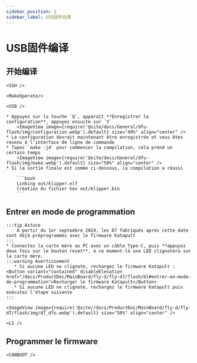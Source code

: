 ```yaml
---
sidebar_position: 2
sidebar_label: USB固件烧录
---
```




# USB固件编译


## 开始编译

    <SSH />

    <MakeOperate/>

    <USB />

    * Appuyez sur la touche `Q`, apparaît **Enregistrer la configuration**, appuyez ensuite sur `Y`
        <ImageView image={require('@site/docs/General/dfu-flash/img/configuration.webp').default} size="40%" align="center" />
    * La configuration devrait maintenant être enregistrée et vous êtes revenu à l'interface de ligne de commande
    * Tapez `make -j4` pour commencer la compilation, cela prend un certain temps
        <ImageView image={require('@site/docs/General/dfu-flash/img/make.webp').default} size="50%" align="center" />
    * Si la sortie finale est comme ci-dessous, la compilation a réussi

        ```bash
        Linking out/klipper.elf
        Création du fichier hex out/klipper.bin
        ```

## Entrer en mode de programmation

    :::tip Astuce
        À partir du 1er septembre 2024, les D7 fabriqués après cette date sont déjà préprogrammés avec le firmware Katapult
    :::
    * Connectez la carte mère au PC avec un câble Type-C, puis **appuyez deux fois sur le bouton reset**, à ce moment-là une LED clignotera sur la carte mère.
    :::warning Avertissement
       * Si aucune LED ne clignote, rechargez le firmware Katapult :<Button variant="contained" disableElevation href="/docs/ProductDoc/MainBoard/fly-d/fly-d7/flash/bl#entrer-en-mode-de-programmation">Recharger le firmware Katapult</Button>
       * Si aucune LED ne clignote, rechargez le firmware Katapult puis exécutez l'étape suivante
    :::

    <ImageView image={require('@site//docs/ProductDoc/MainBoard/fly-d/fly-d7/flash/img/d7_dfu.webp').default} size="50%" align="center" />

    <LS />

## Programmer le firmware
    
    <CANBOOT />